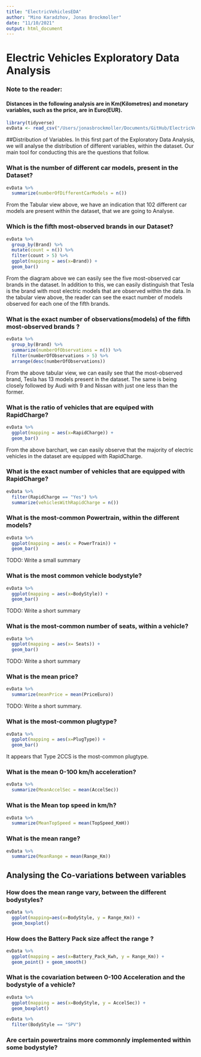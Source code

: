 ```yaml
---
title: "ElectricVehiclesEDA"
author: "Mino Karadzhov, Jonas Brockmoller"
date: "11/10/2021"
output: html_document
---
```


# Electric Vehicles Exploratory Data Analysis

### Note to the reader:
#### Distances in the following analysis are in Km(Kilometres) and monetary variables, such as the price, are in Euro(EUR).
```r
library(tidyverse)
evData <- read_csv("/Users/jonasbrockmoller/Documents/GitHub/ElectricVehiclesEDA/Dataset/ElectricCarData_Clean_Me.csv")
```

##Distribution of Variables.
In this first part of the Exploratory Data Analysis, we will analyse the distribution of different variables, within the dataset. Our main tool for conducting this are the questions that follow.


### What is the number of different car models, present in the Dataset?

```r
evData %>%
  summarize(numberOfDifferentCarModels = n())
```
From the Tabular view above, we have an indication that 102 different car models are present within the dataset, that we are going to Analyse.

### Which is the fifth most-observed brands in our Dataset?
```r
evData %>%
  group_by(Brand) %>%
  mutate(count = n()) %>%
  filter(count > 5) %>%
  ggplot(mapping = aes(x=Brand)) +
  geom_bar()
```
From the diagram above we can easily see the five most-observed car brands in the dataset. In addition to this, we can easily distinguish that Tesla is the brand with most electric models that are observed within the data. In the tabular view above, the reader can see the exact number of models observed for each one of the fifth brands.


### What is the exact number of observations(models) of the fifth most-observed brands ?
```r
evData %>% 
  group_by(Brand) %>%
  summarize(numberOfObservations = n()) %>%
  filter(numberOfObservations > 5) %>%
  arrange(desc(numberOfObservations))
```

From the above tabular view, we can easily see that the most-observed brand, Tesla has 13 models present in the dataset. The same is being closely followed by Audi with 9 and Nissan with just one less than the former.

### What is the ratio of vehicles that are equiped with RapidCharge?
```r
evData %>%
  ggplot(mapping = aes(x=RapidCharge)) +
  geom_bar()
```
From the above barchart, we can easily observe that the majority of electric vehicles in the dataset are equipped with RapidCharge.

### What is the exact number of vehicles that are equipped with RapidCharge?
```r
evData %>%
  filter(RapidCharge == "Yes") %>%
  summarize(vehiclesWithRapidCharge = n())
```
### What is the most-common Powertrain, within the different models?
```r
evData %>%
  ggplot(mapping = aes(x = PowerTrain)) +
  geom_bar()
```
TODO: Write a small summary

### What is the most common vehicle bodystyle? 
```r
evData %>%
  ggplot(mapping = aes(x=BodyStyle)) +
  geom_bar()
```
TODO: Write a short summary

### What is the most-common number of seats, within a vehicle?
```r
evData %>%
  ggplot(mapping = aes(x= Seats)) +
  geom_bar()
```
TODO: Write a short summary

### What is the mean price?
```r
evData %>%
  summarize(meanPrice = mean(PriceEuro))
```
TODO: Write a short summary.

### What is the most-common plugtype?
```r
evData %>%
  ggplot(mapping = aes(x=PlugType)) +
  geom_bar()
```
It appears that Type 2CCS is the most-common plugtype.

### What is the mean 0-100 km/h acceleration?
```r
evData %>%
  summarize(MeanAccelSec = mean(AccelSec))
```

### What is the Mean top speed in km/h?
```r
evData %>%
  summarize(MeanTopSpeed = mean(TopSpeed_KmH))
```

### What is the mean range?
```r
evData %>%
  summarize(MeanRange = mean(Range_Km))
```

## Analysing the Co-variations between variables

### How does the mean range vary, between the different bodystyles?


```r
evData %>%
  ggplot(mapping=aes(x=BodyStyle, y = Range_Km)) +
  geom_boxplot()
```
### How does the Battery Pack size affect the range ?
```r
evData %>%
  ggplot(mapping = aes(x=Battery_Pack_Kwh, y = Range_Km)) +
  geom_point() + geom_smooth()
```
### What is the covariation between 0-100 Acceleration and the bodystyle of a vehicle?
```r
evData %>%
  ggplot(mapping = aes(x=BodyStyle, y = AccelSec)) +
  geom_boxplot()
```
```r
evData %>%
  filter(BodyStyle == "SPV")
```
### Are certain powertrains more commonnly implemented within some bodystyle?
```r
```

